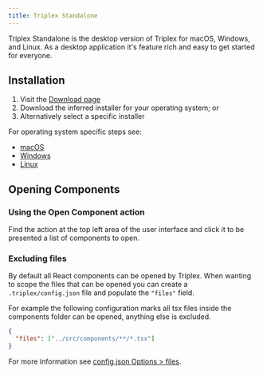 ```yaml
---
title: Triplex Standalone
---
```



Triplex Standalone is the desktop version of Triplex for macOS, Windows, and Linux. As a desktop application it's feature rich and easy to get started for everyone.

## Installation

1. Visit the [Download page](/download)
2. Download the inferred installer for your operating system; or
3. Alternatively select a specific installer

For operating system specific steps see:

- [macOS](/docs/get-started/standalone/macos)
- [Windows](/docs/get-started/standalone/windows)
- [Linux](/docs/get-started/standalone/linux)

## Opening Components

### Using the Open Component action

Find the <ButtonExample icon={DashboardIcon} href="/docs/building-your-scene/learn-the-ui/tab-bar" name="Open Component" /> action at the top left area of the user interface and click it to be presented a list of components to open.

### Excluding files

By default all React components can be opened by Triplex. When wanting to scope the files that can be opened you can create a `.triplex/config.json` file and populate the `"files"` field.

For example the following configuration marks all tsx files inside the components folder can be opened, anything else is excluded.

```json filename=".triplex/config.json"
{
  "files": ["../src/components/**/*.tsx"]
}
```

For more information see [config.json Options > files](/docs/api-reference/config-options/files).
